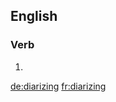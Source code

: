 
==English==

===Verb===
{{head|en|present participle}}

# {{present participle of|diarize|lang=en}}

[[de:diarizing]]
[[fr:diarizing]]
